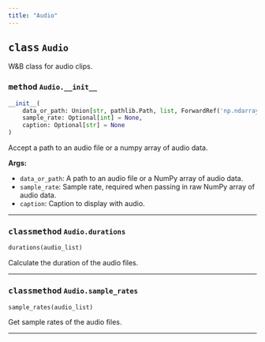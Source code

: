 ```yaml
---
title: "Audio"
---
```







## <kbd>class</kbd> `Audio`
W&B class for audio clips. 

### <kbd>method</kbd> `Audio.__init__`

```python
__init__(
    data_or_path: Union[str, pathlib.Path, list, ForwardRef('np.ndarray')],
    sample_rate: Optional[int] = None,
    caption: Optional[str] = None
)
```

Accept a path to an audio file or a numpy array of audio data. 



**Args:**
 
 - `data_or_path`:  A path to an audio file or a NumPy array of audio data. 
 - `sample_rate`:  Sample rate, required when passing in raw NumPy array of audio data. 
 - `caption`:  Caption to display with audio. 




---



### <kbd>classmethod</kbd> `Audio.durations`

```python
durations(audio_list)
```

Calculate the duration of the audio files. 

---



### <kbd>classmethod</kbd> `Audio.sample_rates`

```python
sample_rates(audio_list)
```

Get sample rates of the audio files. 

---

